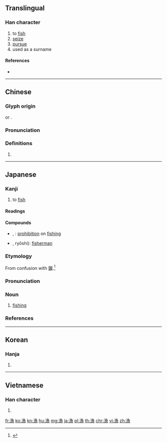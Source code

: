 {{also|渔}}
==Translingual==

===Han character===
{{Han char|rn=85|rad=水|as=11|sn=14|four=37136|canj=ENWF}}

# to [[fish]]
# [[seize]]
# [[pursue]]
# used as a surname

====References====
* {{Han ref|kx=0644.210|dkj=18101|dj=1052.050|hdz=31726.100|uh=6F01|ud=28417|bh=BAAE|bd=47790}}

----

==Chinese==
{{zh-forms|s=渔}}

===Glyph origin===
{{Han etym}}
{{Han compound|水|魚|ls=ic}} or {{Han compound|水|魚|ls=psc|t1=water|c1=s|c2=p}}.

===Pronunciation===
{{zh-pron
|m=yú
|c=jyu4
|h=pfs=
|md=
|mn=qz:gîr/xm:gû/zz:gî/qz:hîr/xm,zz:hî
|mn_note=gîr/gû/gî - literary; hîr/hî - vernacular
|w=
|mc=y
|oc=y
|cat=
}}

===Definitions===
{{zh-hanzi}}

# {{rfdef|lang=zh}}

----

==Japanese==

===Kanji===
{{ja-kanji|grade=4|rs=水11}}

# to [[fish]]

====Readings====
{{ja-readings
|goon=[[ご]] (go) {{qualifier|non-[[w:Jōyō kanji|Jōyō]] reading}}
|kanon=[[ぎょ]] (gyo)
|kanyoon=[[りょう]] (ryō) < [[れふ]] (refu)
|kun=[[すなどる]] (sunadoru), [[いさる]] (isaru), [[すなどり]] (sunadori), [[あさる]] (asaru)}}

====Compounds====
{{der-top|Compounds}}
* {{ja-r|禁漁|きんりょう}}, {{ja-r|禁漁|きんぎょ}}: [[prohibition]] on [[fishing]]
* {{ja-r|漁師|りょうし}}, ryōshi): [[fisherman]]
{{der-bottom}}

===Etymology===
{{ja-kanjitab|りょう|yomi=kanyoon}}
From confusion with [[獵]].<ref name="DJR">{{R:Daijirin}}</ref>

===Pronunciation===
{{ja-pron|yomi=kanyoon|りょう|acc=1|acc_ref=DJR}}

===Noun===
{{ja-noun|りょう|hhira=れふ}}

# {{lb|ja|business|sort=りょう}} [[fishing]]

===References===
<references/>

----

==Korean==

===Hanja===
{{ko-hanja|hangeul=[[어]]|eumhun=|rv=eo|mr=ŏ|y=e}}

# {{defn|lang=ko|sort=水11}}

----

==Vietnamese==

===Han character===
{{vi-hantu|[[ngư]]|rs=水11}}

# {{defn|lang=vi|sort=水11}}

[[fr:漁]]
[[ko:漁]]
[[kn:漁]]
[[hu:漁]]
[[mg:漁]]
[[ja:漁]]
[[pl:漁]]
[[th:漁]]
[[chr:漁]]
[[vi:漁]]
[[zh:漁]]
